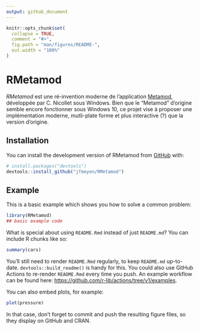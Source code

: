 ```yaml
---
output: github_document
---
```


<!-- README.md is generated from README.Rmd. Please edit that file -->

```r
knitr::opts_chunk$set(
  collapse = TRUE,
  comment = "#>",
  fig.path = "man/figures/README-",
  out.width = "100%"
)
```

# RMetamod

<!-- badges: start -->
<!-- badges: end -->

*RMetamod* est une ré-invention moderne de l'application [Metamod](http://christian.nicollet.free.fr/page/Metamod/metamod.html), développée par C. Nicollet sous Windows. Bien
que le "Metamod" d'origine semble encore fonctionner sous Windows 10, ce projet vise à proposer une implémentation moderne, mutli-plate forme et plus interactive (?) que la version d'origine.

## Installation

You can install the development version of RMetamod from [GitHub](https://github.com/) with:

``` r
# install.packages("devtools")
devtools::install_github("jfmoyen/RMetamod")
```

## Example

This is a basic example which shows you how to solve a common problem:

```r
library(RMetamod)
## basic example code
```

What is special about using `README.Rmd` instead of just `README.md`? You can include R chunks like so:

```r
summary(cars)
```

You'll still need to render `README.Rmd` regularly, to keep `README.md` up-to-date. `devtools::build_readme()` is handy for this. You could also use GitHub Actions to re-render `README.Rmd` every time you push. An example workflow can be found here: <https://github.com/r-lib/actions/tree/v1/examples>.

You can also embed plots, for example:

```r
plot(pressure)
```

In that case, don't forget to commit and push the resulting figure files, so they display on GitHub and CRAN.
